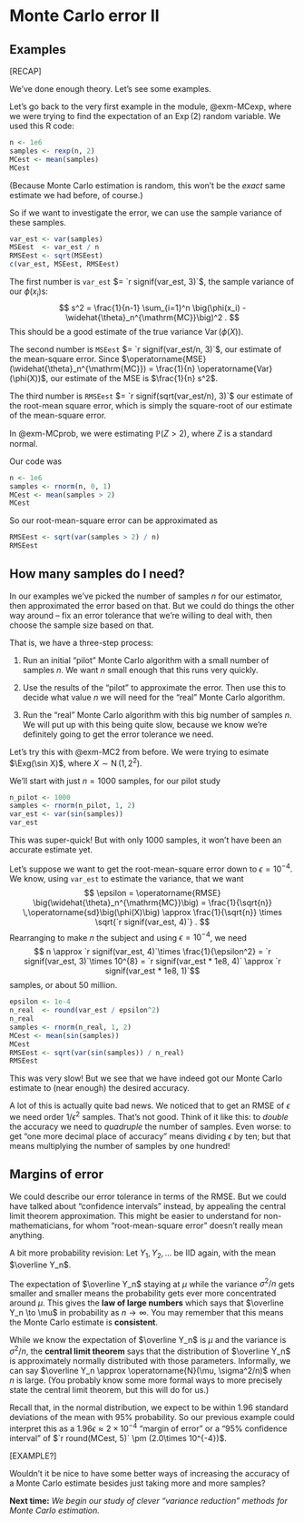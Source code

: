 # Monte Carlo error II

::: {.hidden}
$$\newcommand{\Exg}{\operatorname{\mathbb{E}}} 
\newcommand{\Ex}{\mathbb{E}} 
\newcommand{\Ind}{\mathbb{I}}$$
:::

## Examples

[RECAP]

We've done enough theory. Let's see some examples.

::: {#exm-MCexp2}
Let's go back to the very first example in the module, @exm-MCexp, where we were trying to find the expectation of an $\operatorname{Exp}(2)$ random variable. We used this R code:

```r
n <- 1e6
samples <- rexp(n, 2)
MCest <- mean(samples)
MCest
```

(Because Monte Carlo estimation is random, this won't be the *exact* same estimate we had before, of course.)

So if we want to investigate the error, we can use the sample variance of these samples.

```r
var_est <- var(samples)
MSEest  <- var_est / n
RMSEest <- sqrt(MSEest)
c(var_est, MSEest, RMSEest)
```

The first number is `var_est` $= `r signif(var_est, 3)`$, the sample variance of our $\phi(x_i)$s:
$$ s^2 = \frac{1}{n-1} \sum_{i=1}^n \big(\phi(x_i) - \widehat{\theta}_n^{\mathrm{MC}}\big)^2 . $$
This should be a good estimate of the true variance $\operatorname{Var}(\phi(X))$.

The second number is `MSEest` $= `r signif(var_est/n, 3)`$, our estimate of the mean-square error. Since $\operatorname{MSE}(\widehat{\theta}_n^{\mathrm{MC}}) = \frac{1}{n} \operatorname{Var}(\phi(X))$, our estimate of the MSE is $\frac{1}{n} s^2$.

The third number is `RMSEest` $= `r signif(sqrt(var_est/n), 3)`$ our estimate of the root-mean square error, which is simply the square-root of our estimate of the mean-square error.
:::

::: {#exm-MCprob2}
In @exm-MCprob, we were estimating $\mathbb P(Z > 2)$, where $Z$ is a standard normal.

Our code was
```r
n <- 1e6
samples <- rnorm(n, 0, 1)
MCest <- mean(samples > 2)
MCest
```
So our root-mean-square error can be approximated as
```r
RMSEest <- sqrt(var(samples > 2) / n)
RMSEest
```
:::

## How many samples do I need?

In our examples we've picked the number of samples $n$ for our estimator, then approximated the error based on that. But we could do things the other way around -- fix an error tolerance that we're willing to deal with, then choose the sample size based on that.

That is, we have a three-step process:

1. Run an initial "pilot" Monte Carlo algorithm with a small number of samples $n$. We want $n$ small enough that this runs very quickly.

1. Use the results of the "pilot" to approximate the error. Then use this to decide what value $n$ we will need for the "real" Monte Carlo algorithm.

1. Run the "real" Monte Carlo algorithm with this big number of samples $n$. We will put up with this being quite slow, because we know we're definitely going to get the error tolerance we need.

::: {#exm-MC22}
Let's try this with @exm-MC2 from before. We were trying to esimate $\Exg(\sin X)$, where $X \sim \operatorname{N}(1, 2^2)$.

We'll start with just $n = 1000$ samples, for our pilot study

```r
n_pilot <- 1000
samples <- rnorm(n_pilot, 1, 2)
var_est <- var(sin(samples))
var_est
```
  
This was super-quick! But with only 1000 samples, it won't have been an accurate estimate yet.

Let's suppose we want to get the root-mean-square error down to $\epsilon = 10^{-4}$. We know, using `var_est` to estimate the variance, that we want
$$ \epsilon = \operatorname{RMSE} \big(\widehat{\theta}_n^{\mathrm{MC}}\big) = \frac{1}{\sqrt{n}} \,\operatorname{sd}\big(\phi(X)\big) \approx \frac{1}{\sqrt{n}} \times \sqrt{`r signif(var_est, 4)`} . $$
Rearranging to make $n$ the subject and using $\epsilon = 10^{-4}$, we need
$$ n \approx `r signif(var_est, 4)`\times \frac{1}{\epsilon^2} = `r signif(var_est, 3)`\times 10^{8} =  `r signif(var_est * 1e8, 4)` \approx `r signif(var_est * 1e8, 1)`$$
samples, or about 50 million.

```r
epsilon <- 1e-4
n_real  <- round(var_est / epsilon^2)
n_real
samples <- rnorm(n_real, 1, 2)
MCest <- mean(sin(samples))
MCest
RMSEest <- sqrt(var(sin(samples)) / n_real)
RMSEest
```

This was very slow! But we see that we have indeed got our Monte Carlo estimate to (near enough) the desired accuracy.
:::

A lot of this is actually quite bad news. We noticed that to get an RMSE of $\epsilon$ we need order $1/\epsilon^2$ samples. That's not good. Think of it like this: to *double* the accuracy we need to *quadruple* the number of samples. Even worse: to get "one more decimal place of accuracy" means dividing $\epsilon$ by ten; but that means multiplying the number of samples by one hundred!

## Margins of error

We could describe our error tolerance in terms of the RMSE. But we could have talked about "confidence intervals" instead, by appealing the central limit theorem approximation. This might be easier to understand for non-mathematicians, for whom "root-mean-square error" doesn't really mean anything.

A bit more probability revision: Let $Y_1, Y_2, \dots$ be IID again, with the mean $\overline Y_n$.

The expectation of $\overline Y_n$ staying at $\mu$ while the variance $\sigma^2/n$ gets smaller and smaller means the probability gets ever more concentrated around $\mu$. This gives the **law of large numbers** which says that $\overline Y_n \to \mu$ in probability as $n \to \infty$. You may remember that this means the Monte Carlo estimate is **consistent**.

While we know the expectation of $\overline Y_n$ is $\mu$ and the variance is $\sigma^2/n$, the **central limit theorem** says that the distribution of $\overline Y_n$ is approximately normally distributed with those parameters. Informally, we can say $\overline Y_n \approx \operatorname{N}(\mu, \sigma^2/n)$ when $n$ is large. (You probably know some more formal ways to more precisely state the central limit theorem, but this will do for us.)

Recall that, in the normal distribution, we expect to be within $1.96$ standard deviations of the mean with 95% probability.
So our previous example could interpret this as a $1.96\epsilon \approx 2\times 10^{-4}$ "margin of error" or a "95% confidence interval" of $`r round(MCest, 5)` \pm (2.0\times 10^{-4})$.



[EXAMPLE?]

Wouldn't it be nice to have some better ways of increasing the accuracy of a Monte Carlo estimate besides just taking more and more samples?

**Next time:** *We begin our study of clever "variance reduction" methods for Monte Carlo estimation.* 